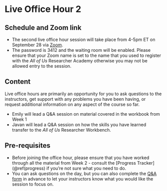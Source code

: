 
# Live Office Hour 2

## Schedule and Zoom link

* The second live office hour session will take place from 4-5pm ET on September 28 via [Zoom](https://rtiorg.zoom.us/j/8340850804?pwd=b3BZMi9oRzJ3MlB1aHlQaGNXYUwrdz09). 
* The password is 3412 and the waiting room will be enabled. Please ensure that your Zoom name is set to the name that you used to register with the *All of Us* Researcher Academy otherwise you may not be allowed entry to the session.

## Content

Live office hours are primarily an opportunity for you to ask questions to the instructors, get support with any problems you have been having, or request additional information on any aspect of the course so far.

* Emily will lead a Q&A session on material covered in the workbook from Week 1 
* Javan will lead a Q&A session on how the skills you have learned transfer to the *All of Us* Researcher Workbench. 

## Pre-requisites

* Before joining the office hour, please ensure that you have worked through all the material from Week 2 - consult the [Progress Tracker](\@ref(progress) if you're not sure what you need to do.
* You can ask questions on the day, but you can also complete the [Q&A form](https://forms.gle/82zAFASS8J13gBEd6) in advance to let your instructors know what you would like the session to focus on.